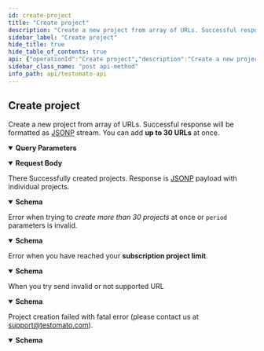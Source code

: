 ```yaml
---
id: create-project
title: "Create project"
description: "Create a new project from array of URLs. Successful response will be"
sidebar_label: "Create project"
hide_title: true
hide_table_of_contents: true
api: {"operationId":"Create project","description":"Create a new project from array of URLs. Successful response will be\nformatted as [JSONP](https://en.wikipedia.org/wiki/JSONP) stream.\nYou can add **up to 30 URLs** at once.\n","security":[{"ApiToken":[]}],"tags":["Project"],"parameters":[{"name":"period","required":false,"description":"Check period interval as string","in":"query","schema":{"type":"string","enum":["5 minutes","30 minutes","1 hour","8 hours","1 day","7 days",false],"default":"5 minutes"}}],"requestBody":{"content":{"application/json":{"schema":{"properties":{"urls":{"type":"array","items":{"type":"string"},"description":"Array of URLs","example":["https://www.example.com","https://testomato.com"]},"blank":{"type":"boolean","default":false,"description":"Create empty project (`true`) or preset project (`false`)"}}}}}},"responses":{"200":{"description":"There Successfully created projects. Response is <a href=\"https://en.wikipedia.org/wiki/JSONP\" target=\"_blank\">JSONP</a> payload with individual projects.","content":{"application/json":{"schema":{"allOf":[{"type":"object","properties":{"id":{"description":"Project ID","example":"50a9f72f14db3be812000233","type":"string"},"title":{"description":"Project title","type":"string"},"url":{"description":"Project base URL","example":"https://testomato.com","type":"string"},"period":{"description":"Period of test checking - `false` means never check Test automatically.","default":"5 minutes","enum":["5 minutes","30 minutes","1 hour","8 hours","1 day","7 days",false],"type":"string"},"uptimeUrl":{"description":"Uptime URL","type":"string"},"uptimeEnabled":{"description":"Uptime period in seconds - `false` means uptime is disabled","type":"string","enum":[false,15,30,60]},"apiKey":{"description":"apiKey that can be used for the project operations","example":123456,"type":"string"},"payerId":{"description":"Identification of the project owner.","type":"integer"},"location":{"description":"Project check location","type":"string","enum":["eu","de","gb","ca","us","tx","dc","sg","hk"]},"checkDefaultErrors":{"type":"boolean","default":true},"created":{"description":"Date and time of project creation","type":"string","format":"date-time"},"userAgent":{"description":"User agent","default":"Testomatobot/1.0 (Linux x86_64; +https://www.testomato.com/testomatobot) minicrawler/5.2.2","type":"string"},"timeout":{"description":"Cumulated project timeout in seconds","type":"integer","default":3},"delay":{"description":"Bulk request delay in miliseconds","type":"integer","format":"int64","default":50},"userIds":{"type":"array","description":"Array of users ID's with access to the project","items":{"type":"integer"}},"name":{"description":"Project name was replaced by Project title","type":"string","deprecated":true}}},{"type":"object","properties":{"originalUrl":{"description":"Original URL that was processed","type":"string"}}}]}}}},"400":{"description":"Error when trying to *create more than 30 projects* at once or `period` parameters is invalid.","content":{"application/json":{"schema":{"properties":{"message":{"type":"string","default":"Sorry! You can only add 30 projects at a time."},"error":{"type":"boolean","default":true}}}}}},"403":{"description":"Error when you have reached your **subscription project limit**.","content":{"application/json":{"schema":{"properties":{"message":{"type":"string","default":"You have reached your project limit."},"error":{"type":"boolean","default":true}}}}}},"406":{"description":"When you try send invalid or not supported URL","content":{"application/json":{"schema":{"properties":{"message":{"type":"string","default":"Oops, we're sorry! The URL \"xxx\" is not valid"},"error":{"type":"boolean","default":true}}}}}},"500":{"description":"Project creation failed with fatal error (please contact us at support@testomato.com).","content":{"application/json":{"schema":{"properties":{"message":{"type":"string","default":"Oops, we're sorry! Project creation failed. Please try later or contact us."},"error":{"type":"boolean","default":true}}}}}}},"method":"post","path":"/project/create","servers":[{"url":"https://testomato.com/api/","description":"Testomato"}],"securitySchemes":{"ApiToken":{"description":"The Testomato API Token can be obtained from the [User Profile](https://www.testomato.com/user/profile) \nor directly through the API by a `POST` request send to `/api/authenticate` visit \n[Get API token](/api/get-api-token) for more information.\n\nTestomato API token use [JWT schema](https://jwt.io/).\n","type":"http","scheme":"bearer","bearerFormat":"JWT"}},"jsonRequestBodyExample":{"urls":["https://www.example.com","https://testomato.com"],"blank":false},"info":{"title":"Testomato API","description":"If you would like to participate in the future development of our\nroadmap, please don't be shy! We'd love to hear your suggestions:\nsupport@testomato.com\n","termsOfService":"https://www.testomato.com/terms-of-service","version":"1.0.0","contact":{"email":"support@testomato.com"}},"postman":{"name":"Create project","description":{"content":"Create a new project from array of URLs. Successful response will be\nformatted as [JSONP](https://en.wikipedia.org/wiki/JSONP) stream.\nYou can add **up to 30 URLs** at once.\n","type":"text/plain"},"url":{"path":["project","create"],"host":["{{baseUrl}}"],"query":[{"disabled":false,"description":{"content":"Check period interval as string","type":"text/plain"},"key":"period","value":""}],"variable":[]},"header":[{"key":"Content-Type","value":"application/json"},{"key":"Accept","value":"application/json"}],"method":"POST","body":{"mode":"raw","raw":"\"\"","options":{"raw":{"language":"json"}}},"auth":{"type":"bearer","bearer":[{"type":"any","value":"<Bearer Token>","key":"token"}]}}}
sidebar_class_name: "post api-method"
info_path: api/testomato-api
---
```



## Create project



Create a new project from array of URLs. Successful response will be
formatted as [JSONP](https://en.wikipedia.org/wiki/JSONP) stream.
You can add **up to 30 URLs** at once.


<details style={{"marginBottom":"1rem"}} data-collapsed={false} open={true}><summary style={{}}><strong>Query Parameters</strong></summary><div><ul><ParamsItem className={"paramsItem"} param={{"name":"period","required":false,"description":"Check period interval as string","in":"query","schema":{"type":"string","enum":["5 minutes","30 minutes","1 hour","8 hours","1 day","7 days",false],"default":"5 minutes"}}}></ParamsItem></ul></div></details><MimeTabs><TabItem label={"application/json"} value={"application/json-schema"}><details style={{}} data-collapsed={false} open={true}><summary style={{"textAlign":"left"}}><strong>Request Body</strong></summary><div style={{"textAlign":"left","marginLeft":"1rem"}}></div><ul style={{"marginLeft":"1rem"}}><SchemaItem collapsible={false} name={"urls"} required={false} schemaDescription={"Array of URLs"} schemaName={"string[]"} qualifierMessage={undefined} defaultValue={undefined}></SchemaItem><SchemaItem collapsible={false} name={"blank"} required={false} schemaDescription={"Create empty project (`true`) or preset project (`false`)"} schemaName={"boolean"} qualifierMessage={undefined} defaultValue={false}></SchemaItem></ul></details></TabItem></MimeTabs><div><ApiTabs><TabItem label={"200"} value={"200"}><div>

There Successfully created projects. Response is <a href="https://en.wikipedia.org/wiki/JSONP" target="_blank">JSONP</a> payload with individual projects.

</div><div><MimeTabs schemaType={"response"}><TabItem label={"application/json"} value={"application/json"}><SchemaTabs><TabItem label={"Schema"} value={"Schema"}><details style={{}} data-collapsed={false} open={true}><summary style={{"textAlign":"left"}}><strong>Schema</strong></summary><div style={{"textAlign":"left","marginLeft":"1rem"}}></div><ul style={{"marginLeft":"1rem"}}><SchemaItem collapsible={false} name={"id"} required={false} schemaDescription={"Project ID"} schemaName={"string"} qualifierMessage={undefined} defaultValue={undefined}></SchemaItem><SchemaItem collapsible={false} name={"title"} required={false} schemaDescription={"Project title"} schemaName={"string"} qualifierMessage={undefined} defaultValue={undefined}></SchemaItem><SchemaItem collapsible={false} name={"url"} required={false} schemaDescription={"Project base URL"} schemaName={"string"} qualifierMessage={undefined} defaultValue={undefined}></SchemaItem><SchemaItem collapsible={false} name={"period"} required={false} schemaDescription={"Period of test checking - `false` means never check Test automatically."} schemaName={"string"} qualifierMessage={"**Possible values:** [`5 minutes`, `30 minutes`, `1 hour`, `8 hours`, `1 day`, `7 days`, `false`]"} defaultValue={"5 minutes"}></SchemaItem><SchemaItem collapsible={false} name={"uptimeUrl"} required={false} schemaDescription={"Uptime URL"} schemaName={"string"} qualifierMessage={undefined} defaultValue={undefined}></SchemaItem><SchemaItem collapsible={false} name={"uptimeEnabled"} required={false} schemaDescription={"Uptime period in seconds - `false` means uptime is disabled"} schemaName={"string"} qualifierMessage={"**Possible values:** [`false`, `15`, `30`, `60`]"} defaultValue={undefined}></SchemaItem><SchemaItem collapsible={false} name={"apiKey"} required={false} schemaDescription={"apiKey that can be used for the project operations"} schemaName={"string"} qualifierMessage={undefined} defaultValue={undefined}></SchemaItem><SchemaItem collapsible={false} name={"payerId"} required={false} schemaDescription={"Identification of the project owner."} schemaName={"integer"} qualifierMessage={undefined} defaultValue={undefined}></SchemaItem><SchemaItem collapsible={false} name={"location"} required={false} schemaDescription={"Project check location"} schemaName={"string"} qualifierMessage={"**Possible values:** [`eu`, `de`, `gb`, `ca`, `us`, `tx`, `dc`, `sg`, `hk`]"} defaultValue={undefined}></SchemaItem><SchemaItem collapsible={false} name={"checkDefaultErrors"} required={false} schemaDescription={undefined} schemaName={"boolean"} qualifierMessage={undefined} defaultValue={true}></SchemaItem><SchemaItem collapsible={false} name={"created"} required={false} schemaDescription={"Date and time of project creation"} schemaName={"date-time"} qualifierMessage={undefined} defaultValue={undefined}></SchemaItem><SchemaItem collapsible={false} name={"userAgent"} required={false} schemaDescription={"User agent"} schemaName={"string"} qualifierMessage={undefined} defaultValue={"Testomatobot/1.0 (Linux x86_64; +https://www.testomato.com/testomatobot) minicrawler/5.2.2"}></SchemaItem><SchemaItem collapsible={false} name={"timeout"} required={false} schemaDescription={"Cumulated project timeout in seconds"} schemaName={"integer"} qualifierMessage={undefined} defaultValue={3}></SchemaItem><SchemaItem collapsible={false} name={"delay"} required={false} schemaDescription={"Bulk request delay in miliseconds"} schemaName={"int64"} qualifierMessage={undefined} defaultValue={50}></SchemaItem><SchemaItem collapsible={false} name={"userIds"} required={false} schemaDescription={"Array of users ID's with access to the project"} schemaName={"integer[]"} qualifierMessage={undefined} defaultValue={undefined}></SchemaItem><SchemaItem collapsible={false} name={"name"} required={false} schemaDescription={"Project name was replaced by Project title"} schemaName={"string"} qualifierMessage={undefined} defaultValue={undefined}></SchemaItem><SchemaItem collapsible={false} name={"originalUrl"} required={false} schemaDescription={"Original URL that was processed"} schemaName={"string"} qualifierMessage={undefined} defaultValue={undefined}></SchemaItem></ul></details></TabItem><TabItem label={"Example (from schema)"} value={"Example (from schema)"}><ResponseSamples responseExample={"{\n  \"id\": \"50a9f72f14db3be812000233\",\n  \"title\": \"string\",\n  \"url\": \"https://testomato.com\",\n  \"period\": \"5 minutes\",\n  \"uptimeUrl\": \"string\",\n  \"uptimeEnabled\": false,\n  \"apiKey\": 123456,\n  \"payerId\": 0,\n  \"location\": \"eu\",\n  \"checkDefaultErrors\": true,\n  \"created\": \"2022-12-01\",\n  \"userAgent\": \"Testomatobot/1.0 (Linux x86_64; +https://www.testomato.com/testomatobot) minicrawler/5.2.2\",\n  \"timeout\": 3,\n  \"delay\": 50,\n  \"userIds\": [\n    0\n  ],\n  \"originalUrl\": \"string\"\n}"} language={"json"}></ResponseSamples></TabItem></SchemaTabs></TabItem></MimeTabs></div></TabItem><TabItem label={"400"} value={"400"}><div>

Error when trying to *create more than 30 projects* at once or `period` parameters is invalid.

</div><div><MimeTabs schemaType={"response"}><TabItem label={"application/json"} value={"application/json"}><SchemaTabs><TabItem label={"Schema"} value={"Schema"}><details style={{}} data-collapsed={false} open={true}><summary style={{"textAlign":"left"}}><strong>Schema</strong></summary><div style={{"textAlign":"left","marginLeft":"1rem"}}></div><ul style={{"marginLeft":"1rem"}}><SchemaItem collapsible={false} name={"message"} required={false} schemaDescription={undefined} schemaName={"string"} qualifierMessage={undefined} defaultValue={"Sorry! You can only add 30 projects at a time."}></SchemaItem><SchemaItem collapsible={false} name={"error"} required={false} schemaDescription={undefined} schemaName={"boolean"} qualifierMessage={undefined} defaultValue={true}></SchemaItem></ul></details></TabItem><TabItem label={"Example (from schema)"} value={"Example (from schema)"}><ResponseSamples responseExample={"{\n  \"message\": \"Sorry! You can only add 30 projects at a time.\",\n  \"error\": true\n}"} language={"json"}></ResponseSamples></TabItem></SchemaTabs></TabItem></MimeTabs></div></TabItem><TabItem label={"403"} value={"403"}><div>

Error when you have reached your **subscription project limit**.

</div><div><MimeTabs schemaType={"response"}><TabItem label={"application/json"} value={"application/json"}><SchemaTabs><TabItem label={"Schema"} value={"Schema"}><details style={{}} data-collapsed={false} open={true}><summary style={{"textAlign":"left"}}><strong>Schema</strong></summary><div style={{"textAlign":"left","marginLeft":"1rem"}}></div><ul style={{"marginLeft":"1rem"}}><SchemaItem collapsible={false} name={"message"} required={false} schemaDescription={undefined} schemaName={"string"} qualifierMessage={undefined} defaultValue={"You have reached your project limit."}></SchemaItem><SchemaItem collapsible={false} name={"error"} required={false} schemaDescription={undefined} schemaName={"boolean"} qualifierMessage={undefined} defaultValue={true}></SchemaItem></ul></details></TabItem><TabItem label={"Example (from schema)"} value={"Example (from schema)"}><ResponseSamples responseExample={"{\n  \"message\": \"You have reached your project limit.\",\n  \"error\": true\n}"} language={"json"}></ResponseSamples></TabItem></SchemaTabs></TabItem></MimeTabs></div></TabItem><TabItem label={"406"} value={"406"}><div>

When you try send invalid or not supported URL

</div><div><MimeTabs schemaType={"response"}><TabItem label={"application/json"} value={"application/json"}><SchemaTabs><TabItem label={"Schema"} value={"Schema"}><details style={{}} data-collapsed={false} open={true}><summary style={{"textAlign":"left"}}><strong>Schema</strong></summary><div style={{"textAlign":"left","marginLeft":"1rem"}}></div><ul style={{"marginLeft":"1rem"}}><SchemaItem collapsible={false} name={"message"} required={false} schemaDescription={undefined} schemaName={"string"} qualifierMessage={undefined} defaultValue={"Oops, we're sorry! The URL \"xxx\" is not valid"}></SchemaItem><SchemaItem collapsible={false} name={"error"} required={false} schemaDescription={undefined} schemaName={"boolean"} qualifierMessage={undefined} defaultValue={true}></SchemaItem></ul></details></TabItem><TabItem label={"Example (from schema)"} value={"Example (from schema)"}><ResponseSamples responseExample={"{\n  \"message\": \"Oops, we're sorry! The URL \\\"xxx\\\" is not valid\",\n  \"error\": true\n}"} language={"json"}></ResponseSamples></TabItem></SchemaTabs></TabItem></MimeTabs></div></TabItem><TabItem label={"500"} value={"500"}><div>

Project creation failed with fatal error (please contact us at support@testomato.com).

</div><div><MimeTabs schemaType={"response"}><TabItem label={"application/json"} value={"application/json"}><SchemaTabs><TabItem label={"Schema"} value={"Schema"}><details style={{}} data-collapsed={false} open={true}><summary style={{"textAlign":"left"}}><strong>Schema</strong></summary><div style={{"textAlign":"left","marginLeft":"1rem"}}></div><ul style={{"marginLeft":"1rem"}}><SchemaItem collapsible={false} name={"message"} required={false} schemaDescription={undefined} schemaName={"string"} qualifierMessage={undefined} defaultValue={"Oops, we're sorry! Project creation failed. Please try later or contact us."}></SchemaItem><SchemaItem collapsible={false} name={"error"} required={false} schemaDescription={undefined} schemaName={"boolean"} qualifierMessage={undefined} defaultValue={true}></SchemaItem></ul></details></TabItem><TabItem label={"Example (from schema)"} value={"Example (from schema)"}><ResponseSamples responseExample={"{\n  \"message\": \"Oops, we're sorry! Project creation failed. Please try later or contact us.\",\n  \"error\": true\n}"} language={"json"}></ResponseSamples></TabItem></SchemaTabs></TabItem></MimeTabs></div></TabItem></ApiTabs></div>
      